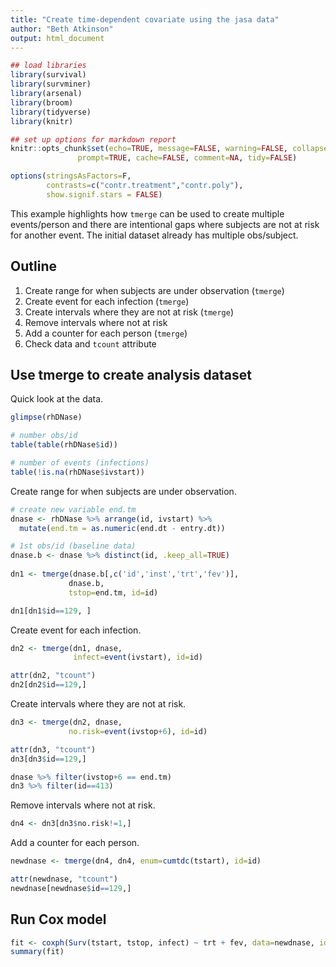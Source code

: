 ```yaml
---
title: "Create time-dependent covariate using the jasa data"
author: "Beth Atkinson"
output: html_document
---
```


```r
## load libraries
library(survival)
library(survminer)
library(arsenal)
library(broom)
library(tidyverse)
library(knitr)

## set up options for markdown report
knitr::opts_chunk$set(echo=TRUE, message=FALSE, warning=FALSE, collapse=TRUE,
               prompt=TRUE, cache=FALSE, comment=NA, tidy=FALSE)

options(stringsAsFactors=F,
        contrasts=c("contr.treatment","contr.poly"),
        show.signif.stars = FALSE)
```

This example highlights how `tmerge` can be used to create multiple events/person and there are intentional gaps where subjects are not at risk for another event. The initial dataset already has multiple obs/subject.

## Outline

1. Create range for when subjects are under observation (`tmerge`)
2. Create event for each infection (`tmerge`)
3. Create intervals where they are not at risk (`tmerge`)
4. Remove intervals where not at risk
5. Add a counter for each person (`tmerge`)
6. Check data and `tcount` attribute


## Use tmerge to create analysis dataset

Quick look at the data.

```r
glimpse(rhDNase)

# number obs/id
table(table(rhDNase$id)) 

# number of events (infections)
table(!is.na(rhDNase$ivstart)) 
```

Create range for when subjects are under observation.

```r
# create new variable end.tm 
dnase <- rhDNase %>% arrange(id, ivstart) %>%
  mutate(end.tm = as.numeric(end.dt - entry.dt)) 

# 1st obs/id (baseline data)
dnase.b <- dnase %>% distinct(id, .keep_all=TRUE) 
          
dn1 <- tmerge(dnase.b[,c('id','inst','trt','fev')], 
             dnase.b,
             tstop=end.tm, id=id)

dn1[dn1$id==129, ]
```

Create event for each infection.

```r
dn2 <- tmerge(dn1, dnase, 
              infect=event(ivstart), id=id)

attr(dn2, "tcount")
dn2[dn2$id==129,]
```

Create intervals where they are not at risk.

```r
dn3 <- tmerge(dn2, dnase, 
             no.risk=event(ivstop+6), id=id)

attr(dn3, "tcount")
dn3[dn3$id==129,]

dnase %>% filter(ivstop+6 == end.tm)
dn3 %>% filter(id==413)
```

Remove intervals where not at risk.

```r
dn4 <- dn3[dn3$no.risk!=1,]
```

Add a counter for each person.

```r
newdnase <- tmerge(dn4, dn4, enum=cumtdc(tstart), id=id)

attr(newdnase, "tcount")
newdnase[newdnase$id==129,]
```

## Run Cox model

```r
fit <- coxph(Surv(tstart, tstop, infect) ~ trt + fev, data=newdnase, id=id)
summary(fit)
```